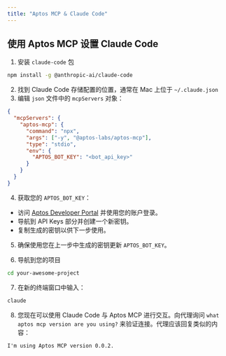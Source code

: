 ```yaml
---
title: "Aptos MCP & Claude Code"
---
```


## 使用 Aptos MCP 设置 Claude Code

1. 安装 `claude-code` 包

```bash
npm install -g @anthropic-ai/claude-code
```

2. 找到 Claude Code 存储配置的位置，通常在 Mac 上位于 `~/.claude.json`
3. 编辑 `json` 文件中的 `mcpServers` 对象：

```json
{
  "mcpServers": {
    "aptos-mcp": {
      "command": "npx",
      "args": ["-y", "@aptos-labs/aptos-mcp"],
      "type": "stdio",
      "env": {
        "APTOS_BOT_KEY": "<bot_api_key>"
      }
    }
  }
}
```

4. 获取您的 `APTOS_BOT_KEY`：

- 访问 [Aptos Developer Portal](https://aptos.dev) 并使用您的账户登录。
- 导航到 API Keys 部分并创建一个新密钥。
- 复制生成的密钥以供下一步使用。

5. 确保使用您在上一步中生成的密钥更新 `APTOS_BOT_KEY`。

6. 导航到您的项目

```bash
cd your-awesome-project
```

7. 在新的终端窗口中输入：

```bash
claude
```

8. 您现在可以使用 Claude Code 与 Aptos MCP 进行交互。向代理询问 `what aptos mcp version are you using?` 来验证连接。代理应该回复类似的内容：

```text
I'm using Aptos MCP version 0.0.2.
```
